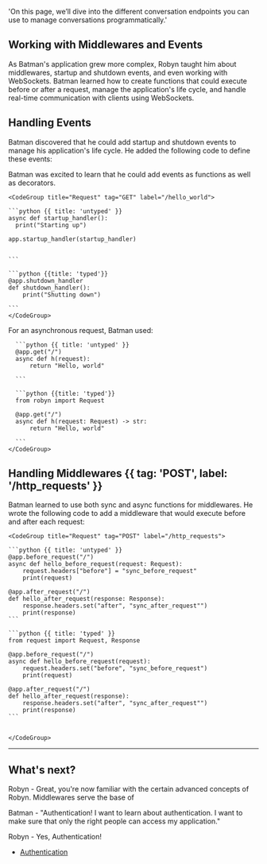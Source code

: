   'On this page, we’ll dive into the different conversation endpoints you can use to manage conversations programmatically.'

## Working with Middlewares and Events

As Batman's application grew more complex, Robyn taught him about middlewares, startup and shutdown events, and even working with WebSockets. Batman learned how to create functions that could execute before or after a request, manage the application's life cycle, and handle real-time communication with clients using WebSockets.


## Handling Events

Batman discovered that he could add startup and shutdown events to manage his application's life cycle. He added the following code to define these events:

<Row>
<Col>
Batman was excited to learn that he could add events as functions as well as decorators.
</Col>
  <Col sticky>

    <CodeGroup title="Request" tag="GET" label="/hello_world">

    ```python {{ title: 'untyped' }}
    async def startup_handler():
      print("Starting up")

    app.startup_handler(startup_handler)


    ```

    ```python {{title: 'typed'}}
    @app.shutdown_handler
    def shutdown_handler():
        print("Shutting down")

    ```
    </CodeGroup>
  </Col>
</Row>

<Row>

  <Col>
    For an asynchronous request, Batman used:
  </Col>
  <Col sticky>
    <CodeGroup title="Request" tag="GET" label="/hello_world">

      ```python {{ title: 'untyped' }}
      @app.get("/")
      async def h(request):
          return "Hello, world"

      ```

      ```python {{title: 'typed'}}
      from robyn import Request 

      @app.get("/")
      async def h(request: Request) -> str:
          return "Hello, world"

      ```
    </CodeGroup>
  </Col>
</Row>




## Handling Middlewares {{ tag: 'POST', label: '/http_requests' }}

<Row>
  <Col>

  Batman learned to use both sync and async functions for middlewares. He wrote the following code to add a middleware that would execute before and after each request:

  

  </Col>
  <Col sticky>

    <CodeGroup title="Request" tag="POST" label="/http_requests">

    ```python {{ title: 'untyped' }}
    @app.before_request("/")
    async def hello_before_request(request: Request):
        request.headers["before"] = "sync_before_request"
        print(request)

    @app.after_request("/")
    def hello_after_request(response: Response):
        response.headers.set("after", "sync_after_request"")
        print(response)
    ```

    ```python {{ title: 'typed' }}
    from request import Request, Response

    @app.before_request("/")
    async def hello_before_request(request):
        request.headers.set("before", "sync_before_request")
        print(request)

    @app.after_request("/")
    def hello_after_request(response):
        response.headers.set("after", "sync_after_request"")
        print(response)
    ```


    </CodeGroup>


  </Col>
</Row>

---


## What's next?

Robyn - Great, you're now familiar with the certain advanced concepts of Robyn. Middlewares serve the base of 

Batman - "Authentication! I want to learn about authentication. I want to make sure that only the right people can access my application."

Robyn - Yes, Authentication!


- [Authentication](/documentation/api_reference/authentication)

